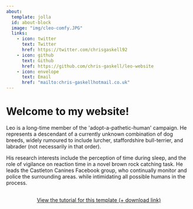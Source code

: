 ```yaml
---
about:
  template: jolla
  id: about-block
  image: "img/cleo-comfy.JPG"
  links:
    - icon: twitter
      text: Twitter
      href: https://twitter.com/chrisgaskell92
    - icon: github
      text: Github
      href: https://github.com/chris-gaskell/leo-website
    - icon: envelope
      text: Email
      href: "mailto:chris-gaskellhotmail.co.uk"
---
```


::: {#about-block}
:::

# Welcome to my website!

Leo is a long-time member of the \'adopt-a-pathetic-human\' campaign. He represents a descendant of a currently unknown combination of dog breeds, widely rumoured to include lurcher, staffordshire bull-terrier, and labrader (not necessarily in that order).

His research interests include the perception of time during sleep, and the role of vigilance on reaction time in a novel brown rock catching task. He leads the Castleton Canines Facebook group, who continually monitor and police the surrounding areas. while intimidating all possible humans in the process.

```{=html}
<div  style="margin: 30px; text-align: center;">
<a class="btn btn-primary" href="https://www.marvinschmitt.com/blog/website-tutorial-quarto/" role="button" target="_blank" style="padding: 15px 30px;">View the tutorial for this template (+ download link)</a>
</div>
```
